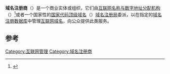 {{noteTA
|G1=IT
}}
{{not|域名注冊局}}
'''域名注册商'''（{{lang-en|domain name registrar}}）是一个商业实体或组织，它们由[[互联网名称与数字地址分配机构|互联网名称与数字地址分配机构]]（{{lang|en|ICANN}}）<ref>{{cite web | language =  | publisher =  | title = ICANN-Accredited Registrars | url = https://www.icann.org/registrar-reports/accreditation-qualified-list.html | author =  | date =  | accessdate =  | archive-date = 2015-09-05 | archive-url = https://web.archive.org/web/20150905140616/https://www.icann.org/registrar-reports/accreditation-qualified-list.html | dead-url = no }}</ref>或者一个国家性的[[国家代码顶级域名|国家代码顶级域名]]（{{lang|en|ccTLD}}）[[域名注册局|域名注册局]]委派，以在指定的[[域名注册数据库|域名注册数据库]]中管理[[互联网|互联网]][[域名|域名]]，向公众提供此类服务。

== 参考 ==
{{Reflist}}

[[Category:互联网管理|Category:互联网管理]]
[[Category:域名注册商|Category:域名注册商]]